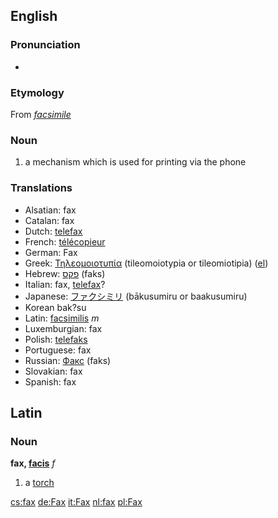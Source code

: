 ==English==
{{wikipedia}}
===Pronunciation===
*{{AHD|/făks/}}

=== Etymology ===
From ''[[facsimile]]''

=== Noun ===
# a mechanism which is used for printing via the phone

===Translations===
*Alsatian: fax
*Catalan: fax
*Dutch: [[telefax]]
*French: [[télécopieur]]
*German: Fax
*Greek: [[Τηλεομοιοτυπία]] (tileomoiotypia or tileomiotipia) ([[:el:Τηλεομοιοτυπία|el]])
*Hebrew: [[פקס]] (faks)
*Italian: fax, [[telefax]]?
*Japanese: [[ファクシミリ]] (bākusumiru or baakusumiru)
*Korean<!--: [[]] (-->bak?su<!--)-->
*Latin: [[facsimilis]] ''m''
*Luxemburgian: fax
*Polish: [[telefaks]]
*Portuguese: fax
*Russian: [[Факс]] (faks)
*Slovakian: fax
*Spanish: fax

==Latin==
===Noun===
'''fax, [[Wiktionary Appendix:Latin third declension|facis]]''' ''f''

#a [[torch]]

[[cs:fax]]
[[de:Fax]]
[[it:Fax]]
[[nl:fax]]
[[pl:Fax]]